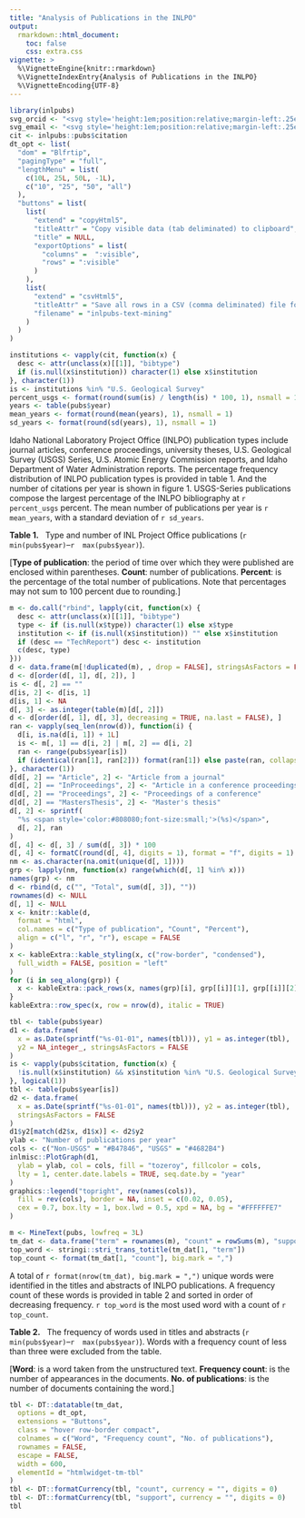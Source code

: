 ---
title: "Analysis of Publications in the INLPO"
output:
  rmarkdown::html_document:
    toc: false
    css: extra.css
vignette: >
  %\VignetteEngine{knitr::rmarkdown}
  %\VignetteIndexEntry{Analysis of Publications in the INLPO}
  %\VignetteEncoding{UTF-8}
---

```{r "setup", include=FALSE}
library(inlpubs)
svg_orcid <- "<svg style='height:1em;position:relative;margin-left:.25em;vertical-align:middle;' viewBox='0 0 512 512' aria-describedby='orcid' role='img'><desc id='orcid'>ORCiD</desc><path fill='#A6CE39' d='M294.75 188.19h-45.92V342h47.47c67.62 0 83.12-51.34 83.12-76.91 0-41.64-26.54-76.9-84.67-76.9zM256 8C119 8 8 119 8 256s111 248 248 248 248-111 248-248S393 8 256 8zm-80.79 360.76h-29.84v-207.5h29.84zm-14.92-231.14a19.57 19.57 0 1 1 19.57-19.57 19.64 19.64 0 0 1-19.57 19.57zM300 369h-81V161.26h80.6c76.73 0 110.44 54.83 110.44 103.85C410 318.39 368.38 369 300 369z'></path></svg>"
svg_email <- "<svg style='height:1em;position:relative;margin-left:.25em;vertical-align:middle;' viewBox='0 0 512 512' aria-describedby='email' role='img'><desc id='email'>Email</desc><path fill='#4682B4' d='M502.3 190.8c3.9-3.1 9.7-.2 9.7 4.7V400c0 26.5-21.5 48-48 48H48c-26.5 0-48-21.5-48-48V195.6c0-5 5.7-7.8 9.7-4.7 22.4 17.4 52.1 39.5 154.1 113.6 21.1 15.4 56.7 47.8 92.2 47.6 35.7.3 72-32.8 92.3-47.6 102-74.1 131.6-96.3 154-113.7zM256 320c23.2.4 56.6-29.2 73.4-41.4 132.7-96.3 142.8-104.7 173.4-128.7 5.8-4.5 9.2-11.5 9.2-18.9v-19c0-26.5-21.5-48-48-48H48C21.5 64 0 85.5 0 112v19c0 7.4 3.4 14.3 9.2 18.9 30.6 23.9 40.7 32.4 173.4 128.7 16.8 12.2 50.2 41.8 73.4 41.4z'/></svg>"
cit <- inlpubs::pubs$citation
dt_opt <- list(
  "dom" = "Blfrtip",
  "pagingType" = "full",
  "lengthMenu" = list(
    c(10L, 25L, 50L, -1L),
    c("10", "25", "50", "all")
  ),
  "buttons" = list(
    list(
      "extend" = "copyHtml5",
      "titleAttr" = "Copy visible data (tab deliminated) to clipboard",
      "title" = NULL,
      "exportOptions" = list(
        "columns" =  ":visible",
        "rows" = ":visible"
      )
    ),
    list(
      "extend" = "csvHtml5",
      "titleAttr" = "Save all rows in a CSV (comma deliminated) file format",
      "filename" = "inlpubs-text-mining"
    )
  )
)
```

```{r "bib_stats", echo=FALSE, results="asis"}
institutions <- vapply(cit, function(x) {
  desc <- attr(unclass(x)[[1]], "bibtype")
  if (is.null(x$institution)) character(1) else x$institution
}, character(1))
is <- institutions %in% "U.S. Geological Survey"
percent_usgs <- format(round(sum(is) / length(is) * 100, 1), nsmall = 1)
years <- table(pubs$year)
mean_years <- format(round(mean(years), 1), nsmall = 1)
sd_years <- format(round(sd(years), 1), nsmall = 1)
```

Idaho National Laboratory Project Office (INLPO) publication types include journal articles, conference proceedings, university theses, U.S. Geological Survey (USGS) Series, U.S. Atomic Energy Commission reports, and Idaho Department of Water Administration reports. The percentage frequency distribution of INLPO publication types is provided in table 1. And the number of citations per year is shown in figure 1. USGS-Series publications compose the largest percentage of the INLPO bibliography at `r percent_usgs` percent. The mean number of publications per year is `r mean_years`, with a standard deviation of `r sd_years`.

<b>Table 1.</b> &nbsp; Type and number of INL Project Office publications (`r  min(pubs$year)`--`r  max(pubs$year)`).
<div class='subtitle'>
[<b>Type of publication</b>: the period of time over which they were published are enclosed within parentheses.
 <b>Count</b>: number of publications.
 <b>Percent</b>: is the percentage of the total number of publications.
   Note that percentages may not sum to 100 percent due to rounding.]
</div>

```{r "ref_typ_tbl", echo=FALSE, results="asis"}
m <- do.call("rbind", lapply(cit, function(x) {
  desc <- attr(unclass(x)[[1]], "bibtype")
  type <- if (is.null(x$type)) character(1) else x$type
  institution <- if (is.null(x$institution)) "" else x$institution
  if (desc == "TechReport") desc <- institution
  c(desc, type)
}))
d <- data.frame(m[!duplicated(m), , drop = FALSE], stringsAsFactors = FALSE)
d <- d[order(d[, 1], d[, 2]), ]
is <- d[, 2] == ""
d[is, 2] <- d[is, 1]
d[is, 1] <- NA
d[, 3] <- as.integer(table(m)[d[, 2]])
d <- d[order(d[, 1], d[, 3], decreasing = TRUE, na.last = FALSE), ]
ran <- vapply(seq_len(nrow(d)), function(i) {
  d[i, is.na(d[i, 1]) + 1L]
  is <- m[, 1] == d[i, 2] | m[, 2] == d[i, 2]
  ran <- range(pubs$year[is])
  if (identical(ran[1], ran[2])) format(ran[1]) else paste(ran, collapse = "--")
}, character(1))
d[d[, 2] == "Article", 2] <- "Article from a journal"
d[d[, 2] == "InProceedings", 2] <- "Article in a conference proceedings"
d[d[, 2] == "Proceedings", 2] <- "Proceedings of a conference"
d[d[, 2] == "MastersThesis", 2] <- "Master's thesis"
d[, 2] <- sprintf(
  "%s <span style='color:#808080;font-size:small;'>(%s)</span>",
  d[, 2], ran
)
d[, 4] <- d[, 3] / sum(d[, 3]) * 100
d[, 4] <- formatC(round(d[, 4], digits = 1), format = "f", digits = 1)
nm <- as.character(na.omit(unique(d[, 1])))
grp <- lapply(nm, function(x) range(which(d[, 1] %in% x)))
names(grp) <- nm
d <- rbind(d, c("", "Total", sum(d[, 3]), ""))
rownames(d) <- NULL
d[, 1] <- NULL
x <- knitr::kable(d,
  format = "html",
  col.names = c("Type of publication", "Count", "Percent"),
  align = c("l", "r", "r"), escape = FALSE
)
x <- kableExtra::kable_styling(x, c("row-border", "condensed"),
  full_width = FALSE, position = "left"
)
for (i in seq_along(grp)) {
  x <- kableExtra::pack_rows(x, names(grp)[i], grp[[i]][1], grp[[i]][2])
}
kableExtra::row_spec(x, row = nrow(d), italic = TRUE)
```

```{r "graph_prod", echo=FALSE, results="asis", fig.height=3, fig.cap=sprintf("<b>Figure 1.</b> &nbsp; Distribution of INL Project Office publications (%s--%s). USGS and non-USGS publication types are distinguished by color.", min(pubs$year), max(pubs$year))}

tbl <- table(pubs$year)
d1 <- data.frame(
  x = as.Date(sprintf("%s-01-01", names(tbl))), y1 = as.integer(tbl),
  y2 = NA_integer_, stringsAsFactors = FALSE
)
is <- vapply(pubs$citation, function(x) {
  !is.null(x$institution) && x$institution %in% "U.S. Geological Survey"
}, logical(1))
tbl <- table(pubs$year[is])
d2 <- data.frame(
  x = as.Date(sprintf("%s-01-01", names(tbl))), y2 = as.integer(tbl),
  stringsAsFactors = FALSE
)
d1$y2[match(d2$x, d1$x)] <- d2$y2
ylab <- "Number of publications per year"
cols <- c("Non-USGS" = "#B47846", "USGS" = "#4682B4")
inlmisc::PlotGraph(d1,
  ylab = ylab, col = cols, fill = "tozeroy", fillcolor = cols,
  lty = 1, center.date.labels = TRUE, seq.date.by = "year"
)
graphics::legend("topright", rev(names(cols)),
  fill = rev(cols), border = NA, inset = c(0.02, 0.05),
  cex = 0.7, box.lty = 1, box.lwd = 0.5, xpd = NA, bg = "#FFFFFFE7"
)
```

```{r "tm_data", echo=FALSE, results="asis"}
m <- MineText(pubs, lowfreq = 3L)
tm_dat <- data.frame("term" = rownames(m), "count" = rowSums(m), "support" = rowSums(m > 0))
top_word <- stringi::stri_trans_totitle(tm_dat[1, "term"])
top_count <- format(tm_dat[1, "count"], big.mark = ",")
```

A total of `r format(nrow(tm_dat), big.mark = ",")` unique words were identified in the titles and abstracts of INLPO publications. A frequency count of these words is provided in table 2 and sorted in order of decreasing frequency. `r top_word` is the most used word with a count of `r top_count`.

<b>Table 2.</b> &nbsp; The frequency of words used in titles and abstracts
(`r  min(pubs$year)`--`r  max(pubs$year)`).
Words with a frequency count of less than three were excluded from the table.
<div class='subtitle'>
[<b>Word</b>: is a word taken from the unstructured text.
 <b>Frequency count</b>: is the number of appearances in the documents.
 <b>No. of publications</b>: is the number of documents containing the word.]
</div>

```{r "tm_tbl", echo=FALSE, results="asis"}
tbl <- DT::datatable(tm_dat,
  options = dt_opt,
  extensions = "Buttons",
  class = "hover row-border compact",
  colnames = c("Word", "Frequency count", "No. of publications"),
  rownames = FALSE,
  escape = FALSE,
  width = 600,
  elementId = "htmlwidget-tm-tbl"
)
tbl <- DT::formatCurrency(tbl, "count", currency = "", digits = 0)
tbl <- DT::formatCurrency(tbl, "support", currency = "", digits = 0)
tbl
```
